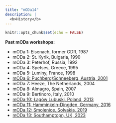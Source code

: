 ```yaml
---
title: "mODa14"
description: |
  <b>History</b>
---
```


```r
knitr::opts_chunk$set(echo = FALSE)
```

**Past mODa workshops:**

 - mODa 1: Eisenach, former GDR, 1987
 - mODa 2: St. Kyrik, Bulgaria, 1990
 - mODa 3: Peterhof, Russia, 1992
 - mODa 4: Spetses, Greece, 1995
 - mODa 5: Luminy, France, 1998
 - [mODa 6: Puchberg/Schneeberg, Austria, 2001](https://statmath.wu.ac.at/moda6/moda6.html)
 - mODa 7: Heeze, The Netherlands, 2004
 - mODa 8: Almagro, Spain, 2007
 - mODa 9: Bertinoro, Italy, 2010
 - [mODa 10: Łagów Lubuski, Poland, 2013](http://www.moda10.uz.zgora.pl)
 - [mODa 11: Hamminkeln-Dingden, Germany, 2016](https://www.statistik.tu-dortmund.de/mODa11/)
 - [mODa 12: Smolenice, Solvakia, 2019](http://www.iam.fmph.uniba.sk/moda12)
 - [mODa 13: Southamptopn, UK, 2023](https://statsdavew.github.io/mODa13/)